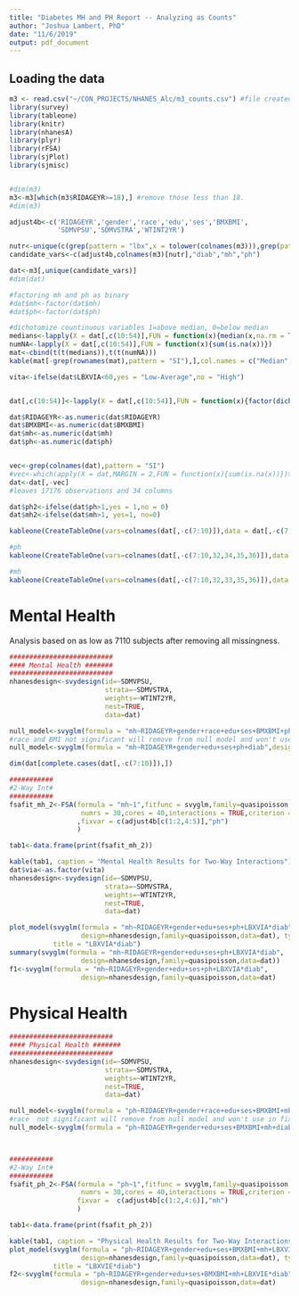 ```yaml
---
title: "Diabetes MH and PH Report -- Analyzing as Counts"
author: "Joshua Lambert, PhD"
date: "11/6/2019"
output: pdf_document
---
```


## Loading the data
```r
m3 <- read.csv("~/CON_PROJECTS/NHANES_Alc/m3_counts.csv") #file created by datapackages.R
library(survey)
library(tableone)
library(knitr)
library(nhanesA)
library(plyr)
library(rFSA)
library(sjPlot)
library(sjmisc)


#dim(m3)
m3<-m3[which(m3$RIDAGEYR>=18),] #remove those less than 18.
#dim(m3)

adjust4b<-c('RIDAGEYR','gender','race','edu','ses','BMXBMI',
            'SDMVPSU','SDMVSTRA','WTINT2YR')

nutr<-unique(c(grep(pattern = "lbx",x = tolower(colnames(m3))),grep(pattern = "lbd",x = tolower(colnames(m3)))))
candidate_vars<-c(adjust4b,colnames(m3)[nutr],"diab","mh","ph")

dat<-m3[,unique(candidate_vars)]
#dim(dat)

#factoring mh and ph as binary
#dat$mh<-factor(dat$mh)
#dat$ph<-factor(dat$ph)

#dichotomize countinuous variables 1=above median, 0=below median
medians<-lapply(X = dat[,c(10:54)],FUN = function(x){median(x,na.rm = TRUE)})
numNA<-lapply(X = dat[,c(10:54)],FUN = function(x){sum(is.na(x))})
mat<-cbind(t(t(medians)),t(t(numNA)))
kable(mat[-grep(rownames(mat),pattern = "SI"),],col.names = c("Median","NumNA"))

vita<-ifelse(dat$LBXVIA<60,yes = "Low-Average",no = "High")


dat[,c(10:54)]<-lapply(X = dat[,c(10:54)],FUN = function(x){factor(dicho(x,dich.by ="median"))})

dat$RIDAGEYR<-as.numeric(dat$RIDAGEYR)
dat$BMXBMI<-as.numeric(dat$BMXBMI)
dat$mh<-as.numeric(dat$mh)
dat$ph<-as.numeric(dat$ph)


vec<-grep(colnames(dat),pattern = "SI")
#vec<-which(apply(X = dat,MARGIN = 2,FUN = function(x){sum(is.na(x))})>8588) #columns with more than 50% data missing
dat<-dat[,-vec]
#leaves 17176 observations and 34 columns

dat$ph2<-ifelse(dat$ph>1,yes = 1,no = 0)
dat$mh2<-ifelse(dat$mh>1, yes=1, no=0)
```

\clearpage
\pagebreak

```r
kableone(CreateTableOne(vars=colnames(dat[,-c(7:10)]),data = dat[,-c(7:10)]),strata = c("diab"))
```

\clearpage
\pagebreak

```r
#ph
kableone(CreateTableOne(vars=colnames(dat[,-c(7:10,32,34,35,36)]),data = dat[,-c(7:10)],strata = c("ph2","diab")))
```

\clearpage
\pagebreak

```r
#mh
kableone(CreateTableOne(vars=colnames(dat[,-c(7:10,32,33,35,36)]),data = dat[,-c(7:10)],strata = c("mh2","diab")))
```



\clearpage
\pagebreak

# Mental Health
Analysis based on as low as 7110 subjects after removing all missingness.
```r
##########################
#### Mental Health #######
##########################
nhanesdesign<-svydesign(id=~SDMVPSU,
                        strata=~SDMVSTRA,
                        weights=~WTINT2YR,
                        nest=TRUE,
                        data=dat)

null_model<-svyglm(formula = "mh~RIDAGEYR+gender+race+edu+ses+BMXBMI+ph+diab",design=nhanesdesign,family=quasipoisson,data=dat)
#race and BMI not significant will remove from null model and won't use in fixvar
null_model<-svyglm(formula = "mh~RIDAGEYR+gender+edu+ses+ph+diab",design=nhanesdesign,family=quasipoisson,data=dat)

dim(dat[complete.cases(dat[,-c(7:10)]),])

###########
#2-Way Int#
###########
fsafit_mh_2<-FSA(formula = "mh~1",fitfunc = svyglm,family=quasipoisson,data=dat[,-c(7:10,35,36)],design=nhanesdesign,m = 2,
                  numrs = 30,cores = 40,interactions = TRUE,criterion = int.p.val,minmax = 'min',
                 ,fixvar = c(adjust4b[c(1:2,4:5)],"ph")
                 )

tab1<-data.frame(print(fsafit_mh_2))

```

```r
kable(tab1, caption = "Mental Health Results for Two-Way Interactions")
dat$via<-as.factor(vita)
nhanesdesign<-svydesign(id=~SDMVPSU,
                        strata=~SDMVSTRA,
                        weights=~WTINT2YR,
                        nest=TRUE,
                        data=dat)

plot_model(svyglm(formula = "mh~RIDAGEYR+gender+edu+ses+ph+LBXVIA*diab",
                  design=nhanesdesign,family=quasipoisson,data=dat), type = "int",
           title = "LBXVIA*diab")
summary(svyglm(formula = "mh~RIDAGEYR+gender+edu+ses+ph+LBXVIA*diab",
                  design=nhanesdesign,family=quasipoisson,data=dat))
f1<-svyglm(formula = "mh~RIDAGEYR+gender+edu+ses+ph+LBXVIA*diab",
                  design=nhanesdesign,family=quasipoisson,data=dat)


```

\clearpage
\pagebreak

# Physical Health
```r
##########################
#### Physical Health #######
##########################
nhanesdesign<-svydesign(id=~SDMVPSU,
                        strata=~SDMVSTRA,
                        weights=~WTINT2YR,
                        nest=TRUE,
                        data=dat)

null_model<-svyglm(formula = "ph~RIDAGEYR+gender+race+edu+ses+BMXBMI+mh",design=nhanesdesign,family=quasipoisson,data=dat)
#race  not significant will remove from null model and won't use in fixvar
null_model<-svyglm(formula = "ph~RIDAGEYR+gender+edu+ses+BMXBMI+mh+diab",design=nhanesdesign,family=quasipoisson,data=dat)



###########
#2-Way Int#
###########
fsafit_ph_2<-FSA(formula = "ph~1",fitfunc = svyglm,family=quasipoisson,data=dat[,-c(7:10,35,36)],design=nhanesdesign,m = 2,
                  numrs = 30,cores = 40,interactions = TRUE,criterion = int.p.val,minmax = 'min',
                 fixvar =  c(adjust4b[c(1:2,4:6)],"mh")
                 )

tab1<-data.frame(print(fsafit_ph_2))

```

```r
kable(tab1, caption = "Physical Health Results for Two-Way Interactions")
plot_model(svyglm(formula = "ph~RIDAGEYR+gender+edu+ses+BMXBMI+mh+LBXVIE*diab",
                  design=nhanesdesign,family=quasipoisson,data=dat), type = "int",
           title = "LBXVIE*diab")
f2<-svyglm(formula = "ph~RIDAGEYR+gender+edu+ses+BMXBMI+mh+LBXVIE*diab",
                  design=nhanesdesign,family=quasipoisson,data=dat)
```

